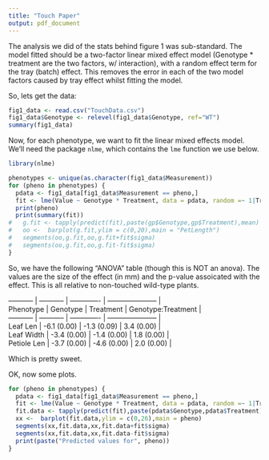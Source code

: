 ```yaml
---
title: "Touch Paper"
output: pdf_document
---
```


The analysis we did of the stats behind figure 1 was sub-standard. The model fitted should be a two-factor linear mixed effect model (Genotype * treatment are the two factors, w/ interaction), with a random effect term for the tray (batch) effect. This removes the error in each of the two model factors caused by tray effect whilst fitting the model.

So, lets get the data:
```r
fig1_data <- read.csv("TouchData.csv")
fig1_data$Genotype <- relevel(fig1_data$Genotype, ref="WT")
summary(fig1_data)
```

Now, for each phenotype, we want to fit the linear mixed effects model. We'll need the package `nlme`, which contains the `lme` function we use below.


```r
library(nlme)

phenotypes <- unique(as.character(fig1_data$Measurement))
for (pheno in phenotypes) {
  pdata <- fig1_data[fig1_data$Measurement == pheno,]
  fit <- lme(Value ~ Genotype * Treatment, data = pdata, random =~ 1|Tray)
  print(pheno)
  print(summary(fit))
#   g.fit <- tapply(predict(fit),paste(gp$Genotype,gp$Treatment),mean)
#   oo <-  barplot(g.fit,ylim = c(0,20),main = "PetLength")
#   segments(oo,g.fit,oo,g.fit+fit$sigma)
#   segments(oo,g.fit,oo,g.fit-fit$sigma)
}
```

So, we have the following "ANOVA" table (though this is NOT an anova). The values are the size of the effect (in mm) and the p-value assoicated with the effect. This is all relative to non-touched wild-type plants.  

| ----------- | ----------- | ------------- | --------------------- |
| Phenotype   | Genotype    | Treatment     | Genotype:Treatment    |
| ----------- | ----------- | ------------- | --------------------- |
| Leaf Len    | -6.1 (0.00) | -1.3 (0.09)   | 3.4 (0.00)            |
| Leaf Width  | -3.4 (0.00) | -1.4 (0.00)   | 1.8 (0.00)            |
| Petiole Len | -3.7 (0.00) | -4.6 (0.00)   | 2.0 (0.00)            |


Which is pretty sweet.

OK, now some plots. 

```r
for (pheno in phenotypes) {
  pdata <- fig1_data[fig1_data$Measurement == pheno,]
  fit <- lme(Value ~ Genotype * Treatment, data = pdata, random =~ 1|Tray)
  fit.data <- tapply(predict(fit),paste(pdata$Genotype,pdata$Treatment),mean)
  xx <-  barplot(fit.data,ylim = c(0,26),main = pheno)
  segments(xx,fit.data,xx,fit.data+fit$sigma)
  segments(xx,fit.data,xx,fit.data-fit$sigma)
  print(paste("Predicted values for", pheno))
}
```
